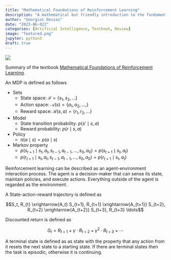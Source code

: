 ```yaml
---
title: "Mathematical Foundations of Reinforcement Learning"
description: "A mathematical but friendly introduction to the fundamental concepts of Reinforcement Learning."
author: "Georgios Douzas"
date: "2023-06-022"
categories: [Artificial Intelligence, Textbook, Review]
image: "featured.png"
jupyter: python3
draft: true
---
```


![](featured.png)

Summary of the textbook [Mathematical Foundations of Reinforcement Learning](https://github.com/MathFoundationRL/Book-Mathematical-Foundation-of-Reinforcement-Learning).

An MDP is defined as follows

- Sets
	- State space: $\mathcal{S}=\left\{s_1, s_2, \ldots \right\}$
	- Action space: $\mathcal{A}(s)=\left\{a_1, a_2, \ldots, \right\}$
	- Reward space: $\mathcal{R}(s, a)=\left\{r_1, r_2, \ldots \right\}$
- Model
	- State transition probability: $p(s' \mid s, a)$
	- Reward probability: $p(r \mid s, a)$
- Policy
	- $\pi(a \mid s) = p(a \mid s)$
- Markov property
	- $p\left(s_{t+1} \mid s_t, a_t, s_{t-1}, a_{t-1}, \ldots, s_0, a_0\right)=p\left(s_{t+1} \mid s_t, a_t\right)$
	- $p\left(r_{t+1} \mid s_t, a_t, s_{t-1}, a_{t-1}, \ldots, s_0, a_0\right)=p\left(r_{t+1} \mid s_t, a_t\right)$

 Reinforcement learning can be described as an agent-environment interaction process. The agent is a decision-maker that can sense
 its state, maintain policies, and execute actions. Everything outside of the agent is regarded as the environment.

A State-action-reward trajectory is defined as 

$$S_t, R_{t} \xrightarrow{A_t} S_{t+1}, R_{t+1} \xrightarrow{A_{t+1}} S_{t+2}, R_{t+2} \xrightarrow{A_{t+2}} S_{t+3}, R_{t+3} \ldots$$

Discounted return is defined as 

$$G_t = R_{t+1} + \gamma \cdot R_{t+2} + \gamma^2 \cdot R_{t+3} + \cdots$$

A terminal state is defined as as state with the property that any action from it resets the next state to a starting state. If
there are terminal states then the task is episodic, otherwise it is continuing.
